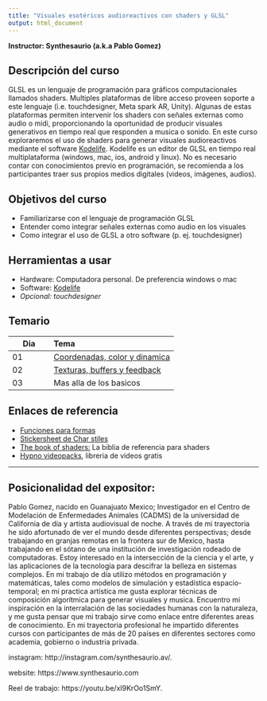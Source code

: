 ```yaml
---
title: "Visuales esotéricos audioreactivos con shaders y GLSL"
output: html_document
---
```

**Instructor: Synthesaurio (a.k.a Pablo Gomez)**


## Descripción del curso

GLSL es un lenguaje de programación para gráficos computacionales llamados shaders. Multiples plataformas de libre acceso proveen soporte a este lenguaje (i.e. touchdesigner, Meta spark AR, Unity). Algunas de estas plataformas permiten intervenir los shaders con señales externas como audio o midi, proporcionando la oportunidad de producir visuales generativos en tiempo real que responden a musica o sonido.
En este curso exploraremos el uso de shaders para generar visuales audioreactivos mediante el software [Kodelife](https://hexler.net/kodelife). Kodelife es un editor de GLSL en tiempo real multiplataforma (windows, mac, ios, android y linux). No es necesario contar con conocimientos previo en programación, se recomienda a los participantes traer sus propios medios digitales (videos, imágenes, audios). 

## Objetivos del curso

- Familiarizarse con el lenguaje de programación GLSL
- Entender como integrar señales externas como audio en los visuales
- Como integrar el uso de GLSL a otro software (p. ej. touchdesigner)

## Herramientas a usar 

- Hardware: Computadora personal. De preferencia windows o mac
- Software: [Kodelife](https://hexler.net/kodelife)
- *Opcional: touchdesigner*

## Temario


| Dia | Tema                          |
|---------|:--------------------------|
| 01  | [Coordenadas, color y dinamica](https://ucdavis.box.com/s/buhe6vg36gxsvzb4g7ztadtcs18hrtrm) |
| 02  | [Texturas, buffers y feedback](https://ucdavis.box.com/s/zmprubcakme1xqku3tzogd9vjzovm6at)  |
| 03  | Mas alla de los basicos       |


## Enlaces de referencia

  - [Funciones para formas](https://iquilezles.org/articles/distfunctions2d/)
  - [Stickersheet de Char stiles](https://gist.github.com/CharStiles/e6fec016967c6c8fd648aa4b6c0055cc)
  - [The book of shaders:](https://thebookofshaders.com) La biblia de referencia para shaders
  - [Hypno videopacks](https://sleepycircuits.com/latest-video-pack), libreria de videos gratis

-------------------


## Posicionalidad del expositor:

Pablo Gomez, nacido en Guanajuato Mexico; Investigador en el Centro de Modelación de Enfermedades Animales (CADMS) de la universidad de California de día y artista audiovisual de noche. A través de mi trayectoria he sido afortunado de ver el mundo desde diferentes perspectivas; desde trabajando en granjas remotas en la frontera sur de Mexico, hasta trabajando en el sótano de una institución de investigación rodeado de computadoras. Estoy interesado en la intersección de la ciencia y el arte, y las aplicaciones de la tecnología para descifrar la belleza en sistemas complejos. En mi trabajo de día utilizo métodos en programación y matemáticas, tales como modelos de simulación y estadística espacio-temporal; en mi practica artística me gusta explorar técnicas de composición algorítmica para generar visuales y musica. Encuentro mi inspiración en la interralación de las sociedades humanas con la naturaleza, y me gusta pensar que mi trabajo sirve como enlace entre diferentes areas de conocimiento.
En mi trayectoria profesional he impartido diferentes cursos con participantes de más de 20 países en diferentes sectores como academia, gobierno o industria privada. 

instagram: http://instagram.com/synthesaurio.av/. 

website: https://www.synthesaurio.com   

Reel de trabajo: https://youtu.be/xI9KrOo1SmY. 
